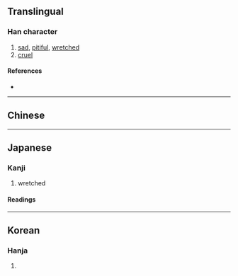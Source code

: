{{also|慘}}
{{character info/new}}
==Translingual==

===Han character===
{{Han char|rn=61|rad=心|as=08|sn=11|four=|canj=PIKH|ids=⿰忄参}}

# [[sad]], [[pitiful]], [[wretched]]
# [[cruel]]

====References====
* {{Han ref|kx=0392.181|dkj=10850|dj=0728.030|hdz=42320.010|uh=60E8|ud=24808}}

----

==Chinese==
{{zh-see|慘}}

----

==Japanese==
{{ja-kanji forms|惨|慘}}

===Kanji===
{{ja-kanji|grade=c|rs=心08|kyu=慘}}

# wretched

====Readings====
{{ja-readings
|goon=そん
|kanon=さん
|kanyoon=ざん
|kun=みじ-め, いた-む
}}

----

==Korean==

===Hanja===
{{ko-hanja|hangeul=[[참]], [[침]]|eumhun=|rv=cham, chim|mr=ch'am, ch'im|y=cham, chim}}

# {{defn|lang=ko|sort=心08}}